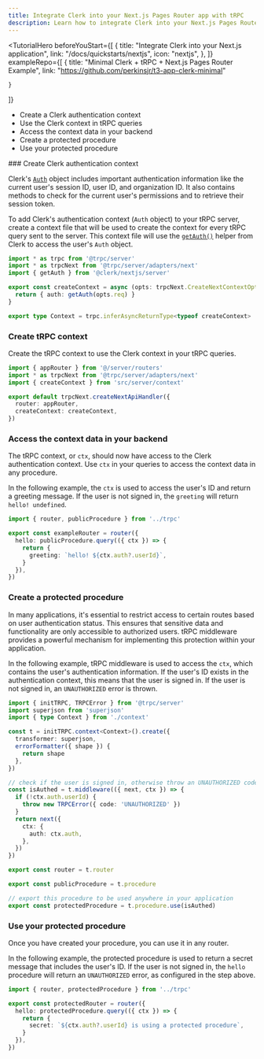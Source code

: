 ```yaml
---
title: Integrate Clerk into your Next.js Pages Router app with tRPC
description: Learn how to integrate Clerk into your Next.js Pages Router application using tRPC.
---
```


<TutorialHero
  beforeYouStart={[
    {
      title: "Integrate Clerk into your Next.js application",
      link: "/docs/quickstarts/nextjs",
      icon: "nextjs",
    },
  ]}
  exampleRepo={[
    {
      title: "Minimal Clerk + tRPC + Next.js Pages Router Example",
      link: "https://github.com/perkinsjr/t3-app-clerk-minimal"

    }
  ]}
>
  - Create a Clerk authentication context
  - Use the Clerk context in tRPC queries
  - Access the context data in your backend
  - Create a protected procedure
  - Use your protected procedure
</TutorialHero>

<Steps>
  ### Create Clerk authentication context

  Clerk's [`Auth`](/docs/references/nextjs/auth-object) object includes important authentication information like the current user's session ID, user ID, and organization ID. It also contains methods to check for the current user's permissions and to retrieve their session token.

  To add Clerk's authentication context (`Auth` object) to your tRPC server, create a context file that will be used to create the context for every tRPC query sent to the server. This context file will use the [`getAuth()`](/docs/references/nextjs/get-auth) helper from Clerk to access the user's `Auth` object.

  ```ts {{ filename: 'src/server/context.ts' }}
  import * as trpc from '@trpc/server'
  import * as trpcNext from '@trpc/server/adapters/next'
  import { getAuth } from '@clerk/nextjs/server'

  export const createContext = async (opts: trpcNext.CreateNextContextOptions) => {
    return { auth: getAuth(opts.req) }
  }

  export type Context = trpc.inferAsyncReturnType<typeof createContext>
  ```

  ### Create tRPC context

  Create the tRPC context to use the Clerk context in your tRPC queries.

  ```ts {{ filename: 'src/pages/api/trpc/[trpc].ts' }}
  import { appRouter } from '@/server/routers'
  import * as trpcNext from '@trpc/server/adapters/next'
  import { createContext } from 'src/server/context'

  export default trpcNext.createNextApiHandler({
    router: appRouter,
    createContext: createContext,
  })
  ```

  ### Access the context data in your backend

  The tRPC context, or `ctx`, should now have access to the Clerk authentication context. Use `ctx` in your queries to access the context data in any procedure.

  In the following example, the `ctx` is used to access the user's ID and return a greeting message. If the user is not signed in, the `greeting` will return `hello! undefined`.

  ```ts {{ filename: 'src/server/routers/index.ts' }}
  import { router, publicProcedure } from '../trpc'

  export const exampleRouter = router({
    hello: publicProcedure.query(({ ctx }) => {
      return {
        greeting: `hello! ${ctx.auth?.userId}`,
      }
    }),
  })
  ```

  ### Create a protected procedure

  In many applications, it's essential to restrict access to certain routes based on user authentication status. This ensures that sensitive data and functionality are only accessible to authorized users. tRPC middleware provides a powerful mechanism for implementing this protection within your application.

  In the following example, tRPC middleware is used to access the `ctx`, which contains the user's authentication information. If the user's ID exists in the authentication context, this means that the user is signed in. If the user is not signed in, an `UNAUTHORIZED` error is thrown.

  ```ts {{ filename: 'src/server/trpc.ts' }}
  import { initTRPC, TRPCError } from '@trpc/server'
  import superjson from 'superjson'
  import { type Context } from './context'

  const t = initTRPC.context<Context>().create({
    transformer: superjson,
    errorFormatter({ shape }) {
      return shape
    },
  })

  // check if the user is signed in, otherwise throw an UNAUTHORIZED code
  const isAuthed = t.middleware(({ next, ctx }) => {
    if (!ctx.auth.userId) {
      throw new TRPCError({ code: 'UNAUTHORIZED' })
    }
    return next({
      ctx: {
        auth: ctx.auth,
      },
    })
  })

  export const router = t.router

  export const publicProcedure = t.procedure

  // export this procedure to be used anywhere in your application
  export const protectedProcedure = t.procedure.use(isAuthed)
  ```

  ### Use your protected procedure

  Once you have created your procedure, you can use it in any router.

  In the following example, the protected procedure is used to return a secret message that includes the user's ID. If the user is not signed in, the `hello` procedure will return an `UNAUTHORIZED` error, as configured in the step above.

  ```ts {{ filename: 'src/server/routers/index.ts' }}
  import { router, protectedProcedure } from '../trpc'

  export const protectedRouter = router({
    hello: protectedProcedure.query(({ ctx }) => {
      return {
        secret: `${ctx.auth?.userId} is using a protected procedure`,
      }
    }),
  })
  ```
</Steps>
